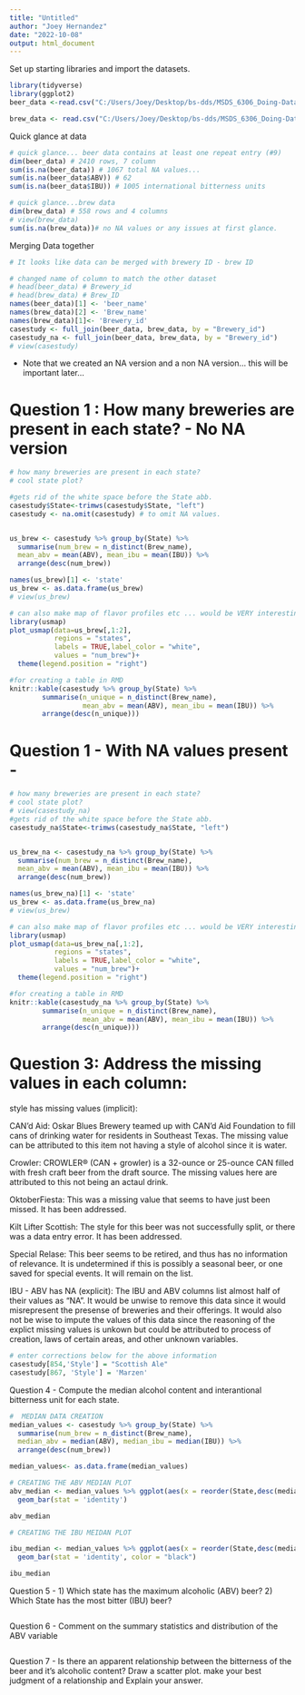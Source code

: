 ---
title: "Untitled"
author: "Joey Hernandez"
date: "2022-10-08"
output: html_document
---
Set up starting libraries and import the datasets.
```{r}
library(tidyverse)
library(ggplot2)
beer_data <-read.csv("C:/Users/Joey/Desktop/bs-dds/MSDS_6306_Doing-Data-Science/Unit 8 and 9 Case Study 1/Beers.csv")

brew_data <- read.csv("C:/Users/Joey/Desktop/bs-dds/MSDS_6306_Doing-Data-Science/Unit 8 and 9 Case Study 1/Breweries.csv")
```

Quick glance at data
```{r}
# quick glance... beer data contains at least one repeat entry (#9)
dim(beer_data) # 2410 rows, 7 column 
sum(is.na(beer_data)) # 1067 total NA values...
sum(is.na(beer_data$ABV)) # 62
sum(is.na(beer_data$IBU)) # 1005 international bitterness units

# quick glance...brew data 
dim(brew_data) # 558 rows and 4 columns
# view(brew_data)
sum(is.na(brew_data))# no NA values or any issues at first glance. 

```

Merging Data together
```{r}
# It looks like data can be merged with brewery ID - brew ID

# changed name of column to match the other dataset 
# head(beer_data) # Brewery_id
# head(brew_data) # Brew_ID
names(beer_data)[1] <- 'beer_name'
names(brew_data)[2] <- 'Brew_name'
names(brew_data)[1]<- 'Brewery_id'
casestudy <- full_join(beer_data, brew_data, by = "Brewery_id")
casestudy_na <- full_join(beer_data, brew_data, by = "Brewery_id")
# view(casestudy)

```
* Note that we created an NA version and a non NA version... this will be important later...


# Question 1 : How many breweries are present in each state? - No NA version 
```{r}
# how many breweries are present in each state?
# cool state plot?

#gets rid of the white space before the State abb. 
casestudy$State<-trimws(casestudy$State, "left")
casestudy <- na.omit(casestudy) # to omit NA values.


us_brew <- casestudy %>% group_by(State) %>%
  summarise(num_brew = n_distinct(Brew_name),
  mean_abv = mean(ABV), mean_ibu = mean(IBU)) %>%
  arrange(desc(num_brew))

names(us_brew)[1] <- 'state'
us_brew <- as.data.frame(us_brew)
# view(us_brew)

# can also make map of flavor profiles etc ... would be VERY interesting data. 
library(usmap)
plot_usmap(data=us_brew[,1:2],
           regions = "states",
           labels = TRUE,label_color = "white",
           values = "num_brew")+
  theme(legend.position = "right")

#for creating a table in RMD
knitr::kable(casestudy %>% group_by(State) %>%
        summarise(n_unique = n_distinct(Brew_name),
                  mean_abv = mean(ABV), mean_ibu = mean(IBU)) %>%
        arrange(desc(n_unique)))

```
# Question 1 - With NA values present - 

```{r}
# how many breweries are present in each state?
# cool state plot?
# view(casestudy_na)
#gets rid of the white space before the State abb. 
casestudy_na$State<-trimws(casestudy_na$State, "left")


us_brew_na <- casestudy_na %>% group_by(State) %>%
  summarise(num_brew = n_distinct(Brew_name),
  mean_abv = mean(ABV), mean_ibu = mean(IBU)) %>%
  arrange(desc(num_brew))

names(us_brew_na)[1] <- 'state'
us_brew <- as.data.frame(us_brew_na)
# view(us_brew)

# can also make map of flavor profiles etc ... would be VERY interesting data. 
library(usmap)
plot_usmap(data=us_brew_na[,1:2],
           regions = "states",
           labels = TRUE,label_color = "white",
           values = "num_brew")+
  theme(legend.position = "right")

#for creating a table in RMD
knitr::kable(casestudy_na %>% group_by(State) %>%
        summarise(n_unique = n_distinct(Brew_name),
                  mean_abv = mean(ABV), mean_ibu = mean(IBU)) %>%
        arrange(desc(n_unique)))

```

# Question 3: Address the missing values in each column:

style has missing values (implicit):

CAN'd Aid:
Oskar Blues Brewery teamed up with CAN'd Aid Foundation to fill cans of drinking water
for residents in Southeast Texas. The missing value can be attributed to this item not 
having a style of alcohol since it is water. 

Crowler:
CROWLER® (CAN + growler) is a 32-ounce or 25-ounce CAN filled with fresh craft beer from the draft source. The missing values here are attributed to this not being an actaul drink.

OktoberFiesta:
This was a missing value that seems to have just been missed. It has been addressed.

Kilt Lifter Scottish:
The style for this beer was not successfully split, or there was a data entry error. 
It has been addressed. 

Special Relase: 
This beer seems to be retired, and thus has no information of relevance. It is undetermined if this is possibly a seasonal beer, or one saved for special events. It will remain on the list. 

IBU - ABV has NA (explicit):
The IBU and ABV columns list almost half of their values as "NA". It would be unwise to 
remove this data since it would misrepresent the presense of breweries and their offerings. It would also not be wise to impute the values of this data since the reasoning of the explict missing values is unkown but could be attributed to process of creation, laws of certain areas, and other unknown variables. 
```{r}
# enter corrections below for the above information
casestudy[854,'Style'] = "Scottish Ale"
casestudy[867, 'Style'] = 'Marzen'
```
Question 4 - Compute the median alcohol content and interantional bitterness unit for each state.


```{r}
#  MEDIAN DATA CREATION
median_values <- casestudy %>% group_by(State) %>%
  summarise(num_brew = n_distinct(Brew_name),
  median_abv = median(ABV), median_ibu = median(IBU)) %>%
  arrange(desc(num_brew))

median_values<- as.data.frame(median_values)

# CREATING THE ABV MEDIAN PLOT
abv_median <- median_values %>% ggplot(aes(x = reorder(State,desc(median_abv)), y = median_abv))+
  geom_bar(stat = 'identity')

abv_median

# CREATING THE IBU MEIDAN PLOT

ibu_median <- median_values %>% ggplot(aes(x = reorder(State,desc(median_ibu)), y = median_ibu))+
  geom_bar(stat = 'identity', color = "black")

ibu_median

```
Question 5 - 
1) Which state has the maximum alcoholic (ABV) beer?
2) Which State has the most bitter (IBU) beer?
```{r}


```
Question 6 - 
Comment on the summary statistics and distribution of the ABV variable 
```{r}

```
Question 7 -
Is there an apparent relationship between the bitterness of the beer and it's alcoholic content? Draw a scatter plot. make your best judgment of a relationship and Explain your answer. 
```{r}


```